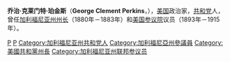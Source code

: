 {{unreferenced|time=2010-09-18T02:00:19+00:00}}
{{Infobox Governor
|name        = 乔治·克莱门特·珀金斯<br/>George Clement Perkins
|image       = George Clement Perkins.jpg
|order       = 14
|office      = 加利福尼亚州州长
|term_start  = 1880年1月8日
|term_end    = 1883年1月10日
|lieutenant  = [[约翰·曼斯菲尔德|约翰·曼斯菲尔德]]
|predecessor = [[威廉·欧文|威廉·欧文]]
|successor   = [[乔治·斯通曼|乔治·斯通曼]]
|birth_date  = {{birth date|1839|8|23|mf=y}}
|birth_place = [[缅因州|缅因州]][[肯纳邦克波特_(缅因州)|肯纳邦克波特]]
|death_date  = {{death date and age|1923|2|26|1839|8|23}}
|death_place = [[加利福尼亚州|加利福尼亚州]][[奥克兰_(加利福尼亚州)|奥克兰]]
|party       = [[美国共和党|共和党]]
|spouse      = 鲁思·帕克
|profession  = 
|religion    =
}}
'''乔治·克莱门特·珀金斯'''（'''George Clement Perkins'''，{{bd|1839年|8月23日|1923年|2月26日|P}}），[[美国|美国]]政治家，[[美国共和党|共和党]]人，曾任[[加利福尼亚州州长|加利福尼亚州州长]]（1880年－1883年）和[[美国参议院|美国参议院]]议员（1893年－1915年）。

{{美国联邦参议院军事委员会主席}}
{{Authority control}}
{{US-stub}}

[[Category:加利福尼亚州州长|P]]
[[Category:美国共和党联邦参议员|P]]
[[Category:加利福尼亚州共和党人|Category:加利福尼亚州共和党人]]
[[Category:加利福尼亞州參議員|Category:加利福尼亞州參議員]]
[[Category:美國共和黨州長|Category:美國共和黨州長]]
[[Category:加利福尼亚州联邦参议员|Category:加利福尼亚州联邦参议员]]